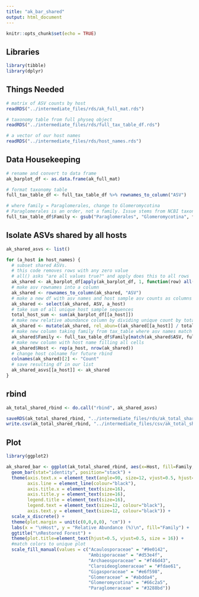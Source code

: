 ```yaml
---
title: "ak_bar_shared"
output: html_document
---
```


```r
knitr::opts_chunk$set(echo = TRUE)
```


## Libraries

```r

library(tibble)
library(dplyr)

```

## Things Needed

```r

# matrix of ASV counts by host
readRDS("../intermediate_files/rds/ak_full_mat.rds")

# taxonomy table from full physeq object 
readRDS("../intermediate_files/rds/full_tax_table_df.rds")

# a vector of our host names
readRDS("../intermediate_files/rds/host_names.rds")


```

## Data Housekeeping

```r

# rename and convert to data frame
ak_barplot_df <- as.data.frame(ak_full_mat)

# format taxonomy table
full_tax_table_df <- full_tax_table_df %>% rownames_to_column("ASV")

# where family = Paraglomerales, change to Glomeromycotina
# Paraglomerales is an order, not a family. Issue stems from NCBI taxonomy.
full_tax_table_df$Family <- gsub("Paraglomerales", "Glomeromycotina", full_tax_table_df$Family)

```


## Isolate ASVs shared by all hosts

```r

ak_shared_asvs <- list()

for (a_host in host_names) {
  # subset shared ASVs. 
  # this code removes rows with any zero value
  # all() asks "are all values true?" and apply does this to all rows
  ak_shared <- ak_barplot_df[apply(ak_barplot_df, 1, function(row) all(row!=0)),]
  # make asv rownames into a column
  ak_shared <- rownames_to_column(ak_shared, "ASV")
  # make a new df with asv names and host sample asv counts as columns
  ak_shared <- select(ak_shared, ASV, a_host)
  # take sum of all unique host sample sequences
  total_host_sum <- sum(ak_barplot_df[[a_host]])
  # make new relative abundance column by dividing unique count by total
  ak_shared <- mutate(ak_shared, rel_abun=((ak_shared[[a_host]] / total_host_sum) * 100))
  # make new column taking family from tax_table where asv names match in both dfs
  ak_shared$Family <- full_tax_table_df$Family[match(ak_shared$ASV, full_tax_table_df$ASV)]
  # make new column with host name filling all cells
  ak_shared$Host <- rep(a_host, nrow(ak_shared))
  # change host colname for future rbind
  colnames(ak_shared)[2] <- "Count"
  # save resulting df in our list
  ak_shared_asvs[[a_host]] <- ak_shared
}

```

## rbind

```r

ak_total_shared_rbind <- do.call("rbind", ak_shared_asvs)

saveRDS(ak_total_shared_rbind, "../intermediate_files/rds/ak_total_shared_rbind.rds")
write.csv(ak_total_shared_rbind, "../intermediate_files/csv/ak_total_shared_rbind.csv")

```

## Plot

```r
library(ggplot2)

ak_shared_bar <- ggplot(ak_total_shared_rbind, aes(x=Host, fill=Family, y=rel_abun)) +
  geom_bar(stat="identity", position="stack") +
  theme(axis.text.x = element_text(angle=90, size=12, vjust=0.5, hjust=1, colour="black"), legend.box.margin = margin(0,0,0,1, "cm"), panel.grid.major=element_blank(), panel.grid.minor=element_blank(), panel.background=element_blank(), 
        axis.line = element_line(colour="black"),
        axis.title.x = element_text(size=16),
        axis.title.y = element_text(size=16),
        legend.title = element_text(size=16),
        legend.text = element_text(size=12, colour="black"),
        axis.text.y = element_text(size=12, colour="black")) +
  scale_x_discrete() +
  theme(plot.margin = unit(c(0,0,0,0), "cm")) +
  labs(x = "\nHost", y = "Relative Abundance (%)\n", fill="Family") +
  ggtitle("\nRestored Forest") +
  theme(plot.title=element_text(hjust=0.5, vjust=0.5, size = 16)) +
  #match colors to unique plot
  scale_fill_manual(values = c("Acaulosporaceae" = "#9e0142",
                               "Ambisporaceae" = "#d53e4f",
                               "Archaeosporaceae" = "#f46d43",
                               "Claroideoglomeraceae" = "#fdae61",
                               "Gigasporaceae" = "#e6f598",
                               "Glomeraceae" = "#abdda4",
                               "Glomeromycotina" = "#66c2a5",
                               "Paraglomeraceae" = "#3288bd"))

```




